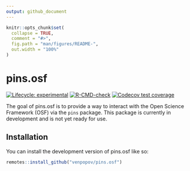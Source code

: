 ```yaml
---
output: github_document
---
```


<!-- README.md is generated from README.Rmd. Please edit that file -->

```r
knitr::opts_chunk$set(
  collapse = TRUE,
  comment = "#>",
  fig.path = "man/figures/README-",
  out.width = "100%"
)
```

# pins.osf

<!-- badges: start -->
[![Lifecycle: experimental](https://img.shields.io/badge/lifecycle-experimental-orange.svg)](https://lifecycle.r-lib.org/articles/stages.html#experimental)
[![R-CMD-check](https://github.com/venpopov/pins.osf/actions/workflows/R-CMD-check.yaml/badge.svg)](https://github.com/venpopov/pins.osf/actions/workflows/R-CMD-check.yaml)
[![Codecov test coverage](https://codecov.io/gh/venpopov/pins.osf/branch/master/graph/badge.svg)](https://app.codecov.io/gh/venpopov/pins.osf?branch=master)
<!-- badges: end -->

The goal of pins.osf is to provide a way to interact with the Open Science Framework (OSF) via the `pins` package. This package is currently in development and is not yet ready for use.

## Installation

You can install the development version of pins.osf like so:

``` r
remotes::install_github("venpopov/pins.osf")
```
